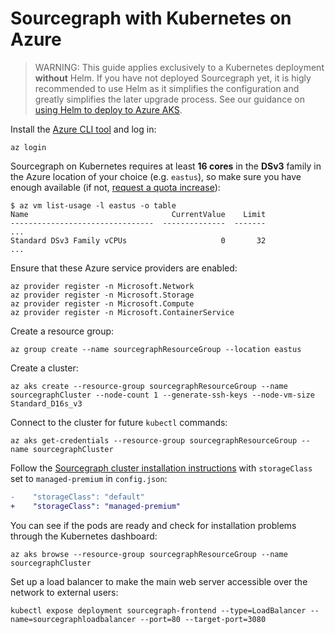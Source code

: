 # Sourcegraph with Kubernetes on Azure

> WARNING: This guide applies exclusively to a Kubernetes deployment **without** Helm.
> If you have not deployed Sourcegraph yet, it is higly recommended to use Helm as it simplifies the configuration and greatly simplifies the later upgrade process. See our guidance on [using Helm to deploy to Azure AKS](/admin/deploy/kubernetes#configure-sourcegraph-on-azure-managed-kubernetes-service-aks).

Install the [Azure CLI tool](https://docs.microsoft.com/en-us/cli/azure/install-azure-cli?view=azure-cli-latest) and log in:

```
az login
```

Sourcegraph on Kubernetes requires at least **16 cores** in the **DSv3** family in the Azure location of your choice (e.g. `eastus`), so make sure you have enough available (if not, [request a quota increase](https://docs.microsoft.com/en-us/azure/azure-supportability/resource-manager-core-quotas-request)):

```
$ az vm list-usage -l eastus -o table
Name                                CurrentValue    Limit
--------------------------------  --------------  -------
...
Standard DSv3 Family vCPUs                     0       32
...
```

Ensure that these Azure service providers are enabled:

```
az provider register -n Microsoft.Network
az provider register -n Microsoft.Storage
az provider register -n Microsoft.Compute
az provider register -n Microsoft.ContainerService
```

Create a resource group:

```
az group create --name sourcegraphResourceGroup --location eastus
```

Create a cluster:

```
az aks create --resource-group sourcegraphResourceGroup --name sourcegraphCluster --node-count 1 --generate-ssh-keys --node-vm-size Standard_D16s_v3
```

Connect to the cluster for future `kubectl` commands:

```
az aks get-credentials --resource-group sourcegraphResourceGroup --name sourcegraphCluster
```

Follow the [Sourcegraph cluster installation instructions](/admin/deploy/kubernetes/configure#configure-a-storage-class) with `storageClass` set to `managed-premium` in `config.json`:

```diff
-    "storageClass": "default"
+    "storageClass": "managed-premium"
```

You can see if the pods are ready and check for installation problems through the Kubernetes dashboard:

```
az aks browse --resource-group sourcegraphResourceGroup --name sourcegraphCluster
```

Set up a load balancer to make the main web server accessible over the network to external users:

```
kubectl expose deployment sourcegraph-frontend --type=LoadBalancer --name=sourcegraphloadbalancer --port=80 --target-port=3080
```
